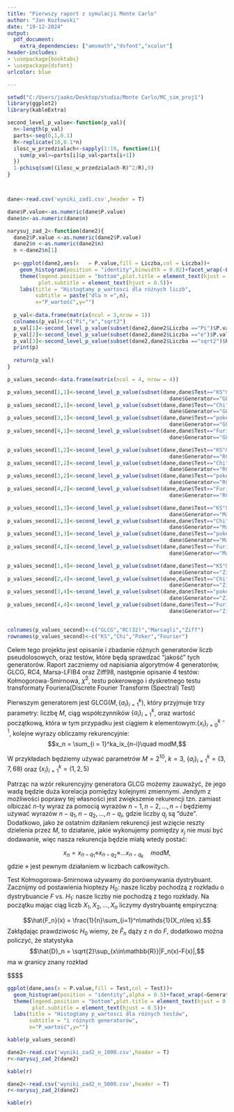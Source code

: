 ```yaml
---
title: "Pierwszy raport z symulacji Monte Carlo"
author: "Jan Kozłowski"
date: "19-12-2024"
output: 
  pdf_document:
    extra_dependencies: ["amsmath","dsfont","xcolor"]
header-includes:
- \usepackage{booktabs}
- \usepackage{dsfont}
urlcolor: blue

---
```



```r
setwd("C:/Users/jaako/Desktop/studia/Monte Carlo/MC_sim_proj1")
library(ggplot2)
library(kableExtra)

second_level_p_value<-function(p_val){
  n<-length(p_val)
  parts<-seq(0,1,0.1)
  R<-replicate(10,0.1*n)
  ilosc_w_przedzialach<-sapply(1:10, function(i){
    sum(p_val>=parts[i]&p_val<parts[i+1])
  })
  1-pchisq(sum((ilosc_w_przedzialach-R)^2/R),9)
}



dane<-read.csv('wyniki_zad1.csv',header = T)

dane$P.value<-as.numeric(dane$P.value)
dane$n<-as.numeric(dane$n)


```

```r
narysuj_zad_2<-function(dane2){
  dane2$P.value <-as.numeric(dane2$P.value)
  dane2$n <-as.numeric(dane2$n)
  n <-dane2$n[1]
  
  p<-ggplot(dane2,aes(x   = P.value,fill = Liczba,col = Liczba))+
    geom_histogram(position = "identity",binwidth = 0.02)+facet_wrap(~Liczba)+
    theme(legend.position = "bottom",plot.title = element_text(hjust = 0.5),
          plot.subtitle = element_text(hjust = 0.5))+ 
    labs(title = "Histogtamy p_wartosci dla różnych liczb",
         subtitle = paste("dla n =",n),
         x="P_wartość",y="")
  
  p_val<-data.frame(matrix(ncol = 3,nrow = 1))
  colnames(p_val)<-c("Pi","e","sqrt2")
  p_val[1]<-second_level_p_value(subset(dane2,dane2$Liczba =="Pi")$P.value)
  p_val[2]<-second_level_p_value(subset(dane2,dane2$Liczba =="e")$P.value)
  p_val[3]<-second_level_p_value(subset(dane2,dane2$Liczba =="sqrt2")$P.value)
  print(p)
  
  return(p_val)
}
```


```r


p_values_second<-data.frame(matrix(ncol = 4, nrow = 4))

p_values_second[1,1]<-second_level_p_value(subset(dane,dane$Test=="KS"&
                                                    dane$Generator=="GLCG")$P.value)
p_values_second[2,1]<-second_level_p_value(subset(dane,dane$Test=="Chi"&
                                                    dane$Generator=="GLCG")$P.value)
p_values_second[3,1]<-second_level_p_value(subset(dane,dane$Test=="poker"&
                                                    dane$Generator=="GLCG")$P.value)
p_values_second[4,1]<-second_level_p_value(subset(dane,dane$Test=="Furier"&
                                                    dane$Generator=="GLCG")$P.value)

p_values_second[1,2]<-second_level_p_value(subset(dane,dane$Test=="KS"&
                                                    dane$Generator=="RC")$P.value)
p_values_second[2,2]<-second_level_p_value(subset(dane,dane$Test=="Chi"&
                                                    dane$Generator=="RC")$P.value)
p_values_second[3,2]<-second_level_p_value(subset(dane,dane$Test=="poker"&
                                                    dane$Generator=="RC")$P.value)
p_values_second[4,2]<-second_level_p_value(subset(dane,dane$Test=="Furier"&
                                                    dane$Generator=="RC")$P.value)

p_values_second[1,3]<-second_level_p_value(subset(dane,dane$Test=="KS"&
                                                    dane$Generator=="Marsagli")$P.value)
p_values_second[2,3]<-second_level_p_value(subset(dane,dane$Test=="Chi"&
                                                    dane$Generator=="Marsagli")$P.value)
p_values_second[3,3]<-second_level_p_value(subset(dane,dane$Test=="poker"&
                                                    dane$Generator=="Marsagli")$P.value)
p_values_second[4,3]<-second_level_p_value(subset(dane,dane$Test=="Furier"&
                                                    dane$Generator=="Marsagli")$P.value)

p_values_second[1,4]<-second_level_p_value(subset(dane,dane$Test=="KS"&
                                                    dane$Generator=="Ziff")$P.value)
p_values_second[2,4]<-second_level_p_value(subset(dane,dane$Test=="Chi"&
                                                    dane$Generator=="Ziff")$P.value)
p_values_second[3,4]<-second_level_p_value(subset(dane,dane$Test=="poker"&
                                                    dane$Generator=="Ziff")$P.value)
p_values_second[4,4]<-second_level_p_value(subset(dane,dane$Test=="Furier"&
                                                    dane$Generator=="Ziff")$P.value)


colnames(p_values_second)<-c("GLCG","RC(32)","Marsagli","Ziff")
rownames(p_values_second)<-c("KS","Chi","Poker","Fourier")

```


\begin{center}
 \textbf{Wprowadzenie}
\end{center}
Celem tego projektu jest opisanie i zbadanie różnych generatorów liczb pseudolosowych, oraz testów, które będą sprawdzać "jakość" tych generatorów. Raport zaczniemy od napisiania algorytmów 4 generatorów, $\text{GLCG}$, $\text{RC4}$, $\text{Marsa-LFIB4}$ oraz $\text{Ziff98}$, następnie opisanie 4 testów: Kołmogorowa-Smirnowa, $\chi^2$, testu pokerowego i dyskretnego testu transformaty Fouriera(Discrete Fourier Transform (Spectral) Test)
\begin{center}
 \textbf{Generatory}
\end{center}
\begin{center}
 \textbf{GLCG}
\end{center}

Pierwszym generatorem jest $\text{GLCG}(M,\{a_i\}_{i=1}^k)$, który przyjmuje trzy parametry: liczbę $M$, ciąg współczynników $\{a_i\}_{i=1}^k$, oraz wartość początkową, która w tym przypadku jest ciągiem $k$ elementowym:$\{x_i\}_{i=0}^{k-1}$, kolejne wyrazy obliczamy rekurencyjnie: 
$$x_n = \sum_{i = 1}^ka_ix_{n-i}\quad modM,$$

W przykładach będziemy używać parametrów $M = 2^{10}$, $k = 3$, $\{a_i\}_{i=1}^k = (3,7,68)$ oraz $\{x_i\}_{i=1}^k = (1,2,5)$


\begin{center}
 \textbf{Generator Fibonacciego}
\end{center}

Patrząc na wzór rekurencyjny generatora $\text{GLCG}$ możemy zauważyć, że jego wadą będzie duża korelacja pomiędzy kolejnymi zmiennymi. Jendym z możliwości poprawy tej własności jest zwiększenie rekurencji tzn. zamiast olbiczać $n$-ty wyraz za pomocią wyrazów $n-1,n-2,\dots,n-i$ będziemy używać wyrazów $n-q_1,n-q_2,\dots,n-q_i$, gdzie liczby $q_j$ są "duże". Dodatkowo, jako że ostatnim dziłaniem rekurencji jest wzięcie reszty dzielenia przez $M$, to działanie, jakie wykonujemy pomiędzy $x_j$ nie musi być dodawanie, więc nasza rekurencja będzie miałą wtedy postać:

$$x_n = x_{n-q_1}\diamond x_{n-q_2}\diamond \dots x_{n-q_k} \quad modM,$$
gdzie $\diamond$ jest pewnym działaniem w liczbach całkowitych.

 
 
 \begin{center}
 \textbf{RC(32)}
\end{center}


\begin{center}
 \textbf{Testy}
\end{center}

\begin{center}
 \textbf{Test Kołmogorowa-Smirnowa}
\end{center}

Test Kołmogorowa-Smirnowa używamy do porównywania dystrybuant. Zacznijmy od postawienia hioptezy $H_0$: nasze liczby pochodzą z rozkładu o dystrybuancie $F$ vs. $H_1$: nasze liczby nie pochodzą z tego rozkłady. Na początku mając ciąg liczb $X_1,X_2,\dots,X_n$ liczymy dystrybuantę empiryczną:

$$\hat{F_n}(x) = \frac{1}{n}\sum_{i=1}^n\mathds{1}(X_n\leq x).$$
Zakłądając prawdziwośc $H_0$ wiemy, że $\hat{F}_n$ dąży z $n$ do $F$, dodatkowo można policzyć, że statystyka
$$\hat{D}_n = \sqrt{2}\sup_{x\in\mathbb{R}}|F_n(x)-F(x)|,$$
ma w granicy znany rozkład

$$$$


\begin{center}
 \textbf{Testy Chi-kwadrat}
\end{center}



\begin{center}
 \textbf{Test pokerowy}
\end{center}


\begin{center}
 \textbf{Dyskretny test transformaty Fouriera}
\end{center}

\begin{center}
 \textbf{Second level testing}
\end{center}


 
```r
ggplot(dane,aes(x = P.value,fill = Test,col = Test))+
  geom_histogram(position = "identity",alpha = 0.5)+facet_wrap(~Generator)+
  theme(legend.position = "bottom",plot.title = element_text(hjust = 0.5),
        plot.subtitle = element_text(hjust = 0.5))+ 
  labs(title = "Histogtamy p_wartosci dla różnych testów",
       subtitle = "i różnych generatorów",
       x="P_wartość",y="")
```


```r
kable(p_values_second)
```

\begin{center}
 \textbf{Project 2}
\end{center}
 



 
```r
dane2<-read.csv('wyniki_zad2_n_1000.csv',header = T)
r<-narysuj_zad_2(dane2)

kable(r)
```
 
```r
dane2<-read.csv('wyniki_zad2_n_5000.csv',header = T)
r<-narysuj_zad_2(dane2)

kable(r)
```

 
```r

```

```r

```

